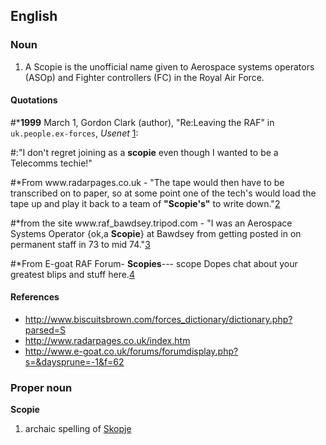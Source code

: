 {{rfv}}
==English==

===Noun===
{{en-noun}}

# A Scopie is the unofficial name given to Aerospace systems operators (ASOp) and Fighter controllers (FC) in the Royal Air Force.

====Quotations====
#*'''1999''' March 1, Gordon Clark (author), "Re:Leaving the RAF" in <tt>uk.people.ex-forces</tt>, ''Usenet'' [http://groups.google.com/group/uk.people.ex-forces/msg/81bc155dd3ab3c30]:
#:"I don't regret joining as a '''scopie''' even though I wanted to be a Telecomms techie!"
#*From www.radarpages.co.uk - "The tape would then have to be transcribed on to paper, so at some point one of the tech's would load the tape up and play it back to a team of '''"Scopie's"''' to write down."[http://www.radarpages.co.uk/oral/dbarrett/bawdsey.htm]
#*from the site www.raf_bawdsey.tripod.com - "I was an Aerospace Systems Operator {ok,a '''Scopie'''} at Bawdsey from getting posted in on permanent staff in 73 to mid 74."[http://raf_bawdsey.tripod.com/anecdotes.htm]
#*From E-goat RAF Forum- '''Scopies'''--- scope Dopes chat about your greatest blips and stuff here.[http://www.e-goat.co.uk/forums/forumdisplay.php?f=12]

====References====
*http://www.biscuitsbrown.com/forces_dictionary/dictionary.php?parsed=S
*http://www.radarpages.co.uk/index.htm
*http://www.e-goat.co.uk/forums/forumdisplay.php?s=&daysprune=-1&f=62

===Proper noun===
'''Scopie'''

# archaic spelling of [[Skopje]]